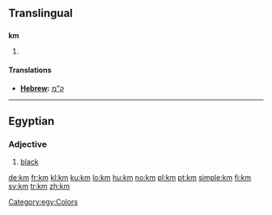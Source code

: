 {{also|.km|KM|Appendix:ISO 639-1 language codes}}
==Translingual==

==={{abbreviation|mul}}===
'''km'''

# {{SI-unit-abb2|kilo|meter|metre|[[length]]}}

====Translations====
* '''[[Hebrew]]: ''' [[ק”מ]]

----

==Egyptian==

===Adjective===
{{infl|egy|adjective|head=<hiero>km-m-D3</hiero>}}

# [[black]]

[[Category:egy:Colors]]

[[de:km]]
[[fr:km]]
[[kl:km]]
[[ku:km]]
[[lo:km]]
[[hu:km]]
[[no:km]]
[[pl:km]]
[[pt:km]]
[[simple:km]]
[[fi:km]]
[[sv:km]]
[[tr:km]]
[[zh:km]]